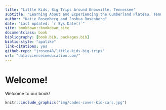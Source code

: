 ```yaml
--- 
title: "Little Kids, Big Trips Around Knoxville, Tennessee"
subtitle: "Learning About and Experiencing the Cumberland Plateau, Tennessee Valley, and Great Smoky Mountains"
author: "Katie Rosenberg and Joshua Rosenberg"
date: "Last updated: `r Sys.Date()`"
site: bookdown::bookdown_site
documentclass: book
bibliography: [book.bib, packages.bib]
biblio-style: "apalike"
link-citations: yes
github-repo: "jrosen48/little-kids-big-trips"
url: "datascienceineducation.com/"
---
```


# Welcome! {-}

Welcome to our book!

```r
knitr::include_graphics("img/cades-cover-kid-cars.jpg")
```